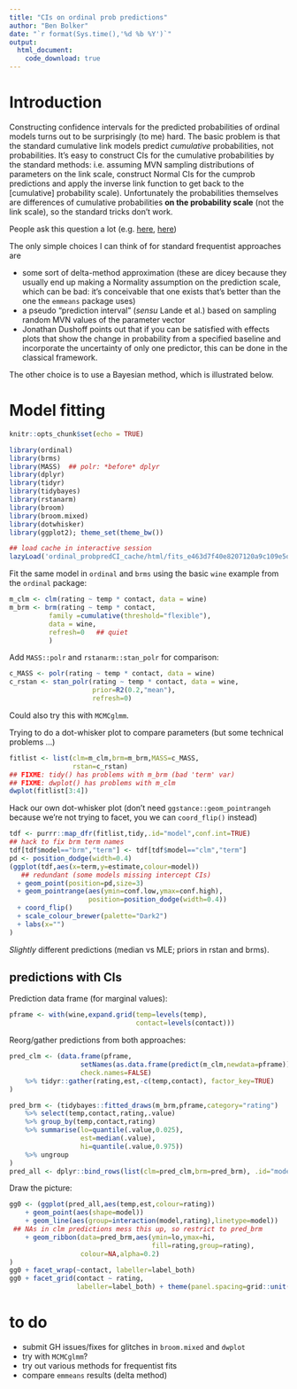 ```yaml
---
title: "CIs on ordinal prob predictions"
author: "Ben Bolker"
date: "`r format(Sys.time(),'%d %b %Y')`"
output:
  html_document:
    code_download: true
---
```


# Introduction

Constructing confidence intervals for the predicted probabilities of ordinal models turns out to be surprisingly (to me) hard. The basic problem is that the standard cumulative link models predict *cumulative* probabilities, not probabilities. It's easy to construct CIs for the cumulative probabilities by the standard methods: i.e. assuming MVN sampling distributions of parameters on the link scale, construct Normal CIs for the cumprob predictions and apply the inverse link function to get back to the [cumulative] probability scale). Unfortunately the probabilities themselves are differences of cumulative probabilities **on the probability scale** (not the link scale), so the standard tricks don't work.

People ask this question a lot (e.g. [here](https://stats.stackexchange.com/questions/201820/calculating-confidence-intervals-for-ordinal-logistic-regression-predictions), [here](https://stackoverflow.com/questions/53018272/confidence-intervals-of-predicted-probabilities-based-on-an-ordinal-regression-b))

The only simple choices I can think of for standard frequentist approaches are 

- some sort of delta-method approximation (these are dicey because they usually end up making a Normality assumption on the prediction scale, which can be bad: it's conceivable that one exists that's better than the one the `emmeans` package uses)
- a pseudo "prediction interval" (*sensu* Lande et al.) based on sampling random MVN values of the parameter vector
- Jonathan Dushoff points out that if you can be satisfied with effects plots that show the change in probability from a specified baseline and incorporate the uncertainty of only one predictor, this can be done in the classical framework.

The other choice is to use a Bayesian method, which is illustrated below.

# Model fitting

```r
knitr::opts_chunk$set(echo = TRUE)
```

```r
library(ordinal)
library(brms)
library(MASS)  ## polr: *before* dplyr
library(dplyr)
library(tidyr)
library(tidybayes)
library(rstanarm)
library(broom)
library(broom.mixed)
library(dotwhisker)
library(ggplot2); theme_set(theme_bw())
```

```r
## load cache in interactive session
lazyLoad('ordinal_probpredCI_cache/html/fits_e463d7f40e8207120a9c109e5dabe5ef')
```

Fit the same model in `ordinal` and `brms`
using the basic `wine` example from the `ordinal` package:

```r
m_clm <- clm(rating ~ temp * contact, data = wine)
m_brm <- brm(rating ~ temp * contact,
          family =cumulative(threshold="flexible"),
          data = wine,
          refresh=0   ## quiet
          )
```

Add `MASS::polr` and `rstanarm::stan_polr` for comparison:

```r
c_MASS <- polr(rating ~ temp * contact, data = wine)
c_rstan <- stan_polr(rating ~ temp * contact, data = wine,
                     prior=R2(0.2,"mean"),
                     refresh=0)
```

Could also try this with `MCMCglmm`.

Trying to do a dot-whisker plot to compare parameters (but some technical problems ...)
```r
fitlist <- list(clm=m_clm,brm=m_brm,MASS=c_MASS,
                rstan=c_rstan)
## FIXME: tidy() has problems with m_brm (bad 'term' var)
## FIXME: dwplot() has problems with m_clm
dwplot(fitlist[3:4])
```

Hack our own dot-whisker plot (don't need `ggstance::geom_pointrangeh`
because we're not trying to facet, you we can `coord_flip()` instead)
```r
tdf <- purrr::map_dfr(fitlist,tidy,.id="model",conf.int=TRUE)
## hack to fix brm term names
tdf[tdf$model=="brm","term"] <- tdf[tdf$model=="clm","term"]
pd <- position_dodge(width=0.4)
(ggplot(tdf,aes(x=term,y=estimate,colour=model))
   ## redundant (some models missing intercept CIs)
  + geom_point(position=pd,size=3)
  + geom_pointrange(aes(ymin=conf.low,ymax=conf.high),
                    position=position_dodge(width=0.4))
  + coord_flip()
  + scale_colour_brewer(palette="Dark2")
  + labs(x="")
)
```

*Slightly* different predictions (median vs MLE; priors in rstan and brms).

## predictions with CIs

Prediction data frame (for marginal values):

```r
pframe <- with(wine,expand.grid(temp=levels(temp),
                                contact=levels(contact)))
```

Reorg/gather predictions from both approaches:

```r
pred_clm <- (data.frame(pframe,
                  setNames(as.data.frame(predict(m_clm,newdata=pframe)),1:5),
                  check.names=FALSE)
    %>% tidyr::gather(rating,est,-c(temp,contact), factor_key=TRUE)
)

pred_brm <- (tidybayes::fitted_draws(m_brm,pframe,category="rating")
    %>% select(temp,contact,rating,.value)
    %>% group_by(temp,contact,rating)
    %>% summarise(lo=quantile(.value,0.025),
                  est=median(.value),
                  hi=quantile(.value,0.975))
    %>% ungroup
)
pred_all <- dplyr::bind_rows(list(clm=pred_clm,brm=pred_brm), .id="model")
```

Draw the picture:

```r
gg0 <- (ggplot(pred_all,aes(temp,est,colour=rating))
    + geom_point(aes(shape=model))
    + geom_line(aes(group=interaction(model,rating),linetype=model))
 ## NAs in clm predictions mess this up, so restrict to pred_brm
    + geom_ribbon(data=pred_brm,aes(ymin=lo,ymax=hi,
                                    fill=rating,group=rating),
                  colour=NA,alpha=0.2)
)
gg0 + facet_wrap(~contact, labeller=label_both)
gg0 + facet_grid(contact ~ rating,
                 labeller=label_both) + theme(panel.spacing=grid::unit(0,"lines"))
```

# to do

- submit GH issues/fixes for glitches in  `broom.mixed` and `dwplot`
- try with `MCMCglmm`?
- try out various methods for frequentist fits
- compare `emmeans` results (delta method)
